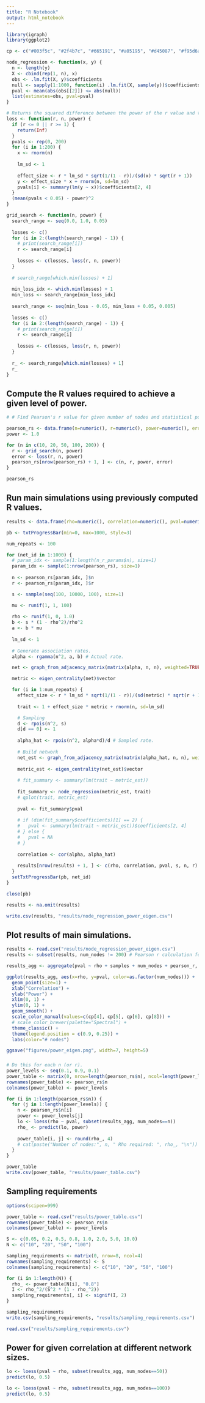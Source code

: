 ```yaml
---
title: "R Notebook"
output: html_notebook
---
```


```r
library(igraph)
library(ggplot2)

cp <- c("#003f5c", "#2f4b7c", "#665191", "#a05195", "#d45087", "#f95d6a", "#ff7c43", "#ffa600")

node_regression <- function(x, y) {
  n <- length(y)
  X <- cbind(rep(1, n), x)
  obs <- .lm.fit(X, y)$coefficients
  null <- sapply(1:1000, function(i) .lm.fit(X, sample(y))$coefficients[[2]])
  pval <- mean(abs(obs[[2]]) <= abs(null))
  list(estimates=obs, pval=pval)
}

# Returns the squared difference between the power of the r value and the desired power.
loss <- function(r, n, power) {
  if (r <= 0 || r >= 1) {
    return(Inf)
  }
  pvals <- rep(0, 200)
  for (i in 1:200) {
    x <- rnorm(n)
    
    lm_sd <- 1
    
    effect_size <- r * lm_sd * sqrt(1/(1 - r))/(sd(x) * sqrt(r + 1))
    y <- effect_size * x + rnorm(n, sd=lm_sd)
    pvals[i] <- summary(lm(y ~ x))$coefficients[2, 4]
  }
  (mean(pvals < 0.05) - power)^2
}

grid_search <- function(n, power) {
  search_range <- seq(0.0, 1.0, 0.05)
  
  losses <- c()
  for (i in 2:(length(search_range) - 1)) {
    # print(search_range[i])
    r <- search_range[i]
    
    losses <- c(losses, loss(r, n, power))
  }
  
  # search_range[which.min(losses) + 1]
  
  min_loss_idx <- which.min(losses) + 1
  min_loss <- search_range[min_loss_idx]
  
  search_range <- seq(min_loss - 0.05, min_loss + 0.05, 0.005)
  
  losses <- c()
  for (i in 2:(length(search_range) - 1)) {
    # print(search_range[i])
    r <- search_range[i]
    
    losses <- c(losses, loss(r, n, power))
  }
  
  r_ <- search_range[which.min(losses) + 1]
  r_
}
```

## Compute the R values required to achieve a given level of power.

```r
# # Find Pearson's r value for given number of nodes and statistical power.

pearson_rs <- data.frame(n=numeric(), r=numeric(), power=numeric(), error=numeric())
power <- 1.0

for (n in c(10, 20, 50, 100, 200)) {
  r <- grid_search(n, power)
  error <- loss(r, n, power)
  pearson_rs[nrow(pearson_rs) + 1, ] <- c(n, r, power, error)
}

pearson_rs
```

## Run main simulations using previously computed R values.

```r

results <- data.frame(rho=numeric(), correlation=numeric(), pval=numeric(), samples=numeric(), num_nodes=numeric(), pearson_r=numeric())

pb <- txtProgressBar(min=0, max=1000, style=3)

num_repeats <- 100

for (net_id in 1:1000) {
  # param_idx <- sample(1:length(n_r_params$n), size=1)
  param_idx <- sample(1:nrow(pearson_rs), size=1)
  
  n <- pearson_rs[param_idx, ]$n
  r <- pearson_rs[param_idx, ]$r

  s <- sample(seq(100, 10000, 100), size=1)

  mu <- runif(1, 1, 100)
  
  rho <- runif(1, 0, 1.0)
  b <- s * (1 - rho^2)/rho^2
  a <- b * mu
  
  lm_sd <- 1
  
  # Generate association rates.
  alpha <- rgamma(n^2, a, b) # Actual rate.

  net <- graph_from_adjacency_matrix(matrix(alpha, n, n), weighted=TRUE)

  metric <- eigen_centrality(net)$vector

  for (i in 1:num_repeats) {
    effect_size <- r * lm_sd * sqrt(1/(1 - r))/(sd(metric) * sqrt(r + 1))
    
    trait <- 1 + effect_size * metric + rnorm(n, sd=lm_sd)

    # Sampling
    d <- rpois(n^2, s)
    d[d == 0] <- 1
    
    alpha_hat <- rpois(n^2, alpha*d)/d # Sampled rate.
    
    # Build network
    net_est <- graph_from_adjacency_matrix(matrix(alpha_hat, n, n), weighted=TRUE)
    
    metric_est <- eigen_centrality(net_est)$vector
    
    # fit_summary <- summary(lm(trait ~ metric_est))
    
    fit_summary <- node_regression(metric_est, trait)
    # qplot(trait, metric_est)
    
    pval <- fit_summary$pval
    
    # if (dim(fit_summary$coefficients)[1] == 2) {
    #   pval <- summary(lm(trait ~ metric_est))$coefficients[2, 4]
    # } else {
    #   pval = NA
    # }
    
    correlation <- cor(alpha, alpha_hat)
    
    results[nrow(results) + 1, ] <- c(rho, correlation, pval, s, n, r)
  }
  setTxtProgressBar(pb, net_id)
}

close(pb)

results <- na.omit(results)

write.csv(results, "results/node_regression_power_eigen.csv")
```

## Plot results of main simulations.

```r
results <- read.csv("results/node_regression_power_eigen.csv")
results <- subset(results, num_nodes != 200) # Pearson r calculation for n=200 failed, so exclude it.

results_agg <- aggregate(pval ~ rho + samples + num_nodes + pearson_r, results, function(x) mean(x < 0.05))

ggplot(results_agg, aes(x=rho, y=pval, color=as.factor(num_nodes))) +
  geom_point(size=1) + 
  xlab("Correlation") +
  ylab("Power") +
  xlim(0, 1) +
  ylim(0, 1) +
  geom_smooth() +
  scale_color_manual(values=c(cp[4], cp[5], cp[6], cp[8])) +
  # scale_color_brewer(palette="Spectral") +
  theme_classic() +
  theme(legend.position = c(0.9, 0.25)) +
  labs(color="# nodes")

ggsave("figures/power_eigen.png", width=7, height=5)
```

### 

```r
# Do this for each n (or r).
power_levels <- seq(0.1, 0.9, 0.1)
power_table <- matrix(0, nrow=length(pearson_rs$n), ncol=length(power_levels))
rownames(power_table) <- pearson_rs$n
colnames(power_table) <- power_levels

for (i in 1:length(pearson_rs$n)) {
  for (j in 1:length(power_levels)) {
    n <- pearson_rs$n[i]
    power <- power_levels[j]
    lo <- loess(rho ~ pval, subset(results_agg, num_nodes==n))
    rho_ <- predict(lo, power)
    
    power_table[i, j] <- round(rho_, 4)
    # cat(paste("Number of nodes:", n, " Rho required: ", rho_, "\n"))
  }
}

power_table
write.csv(power_table, "results/power_table.csv")
```

## Sampling requirements

```r
options(scipen=999)

power_table <- read.csv("results/power_table.csv")
rownames(power_table) <- pearson_rs$n
colnames(power_table) <- power_levels

S <- c(0.05, 0.2, 0.5, 0.8, 1.0, 2.0, 5.0, 10.0)
N <- c("10", "20", "50", "100")

sampling_requirements <- matrix(0, nrow=8, ncol=4)
rownames(sampling_requirements) <- S
colnames(sampling_requirements) <- c("10", "20", "50", "100")

for (i in 1:length(N)) {
  rho_ <- power_table[N[i], "0.8"]
  I <- rho_^2/(S^2 * (1 - rho_^2))
  sampling_requirements[, i] <- signif(I, 2)
}

sampling_requirements
write.csv(sampling_requirements, "results/sampling_requirements.csv")
```

```r
read.csv("results/sampling_requirements.csv")
```

## Power for given correlation at different network sizes.

```r
lo <- loess(pval ~ rho, subset(results_agg, num_nodes==50))
predict(lo, 0.5)

lo <- loess(pval ~ rho, subset(results_agg, num_nodes==100))
predict(lo, 0.5)
```